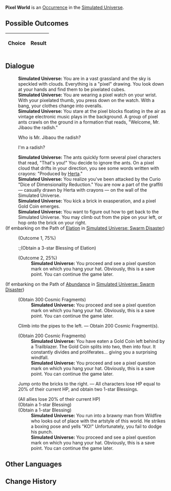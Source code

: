 {{Simulated Universe Event Infobox
|title         = Pixel World
|image         = Random Event Pixel.png
|type          =
|domains_su    = Occurrence
|domains_ext   = Occurrence
|domains_swarm = 
|domains_gng   = 
|requirements  =
|prev          = 
|next          = 
|indexRewards  =
|characters    = Herta
}}
'''Pixel World''' is an [[Simulated Universe/Occurrence|Occurrence]] in the [[Simulated Universe]].

==Possible Outcomes==
{| class="article-table"
!Choice
!Result

|}

<!--
==Gameplay Notes==

-->
==Dialogue==
{{Dialogue Start}}
:'''Simulated Universe:''' You are in a vast grassland and the sky is speckled with clouds. Everything is a "pixel" drawing. You look down at your hands and find them to be pixelated cubes.
:'''Simulated Universe:''' You are wearing a pixel watch on your wrist. With your pixelated thumb, you press down on the watch. With a bang, your clothes change into overalls.
:'''Simulated Universe:''' You stare at the pixel blocks floating in the air as vintage electronic music plays in the background. A group of pixel ants crawls on the ground in a formation that reads, "Welcome, Mr. Jibaou the radish."
:{{DIcon|Arrow}} Who is Mr. Jibaou the radish?
:{{DIcon|Arrow}} I'm a radish?
:'''Simulated Universe:''' The ants quickly form several pixel characters that read, "That's you!" You decide to ignore the ants. On a pixel cloud that drifts in your direction, you see some words written with crayons: "Produced by [[Herta]]."
:'''Simulated Universe:''' You realize you've been attacked by the Curio "Dice of Dimensionality Reduction." You are now a part of the graffiti &mdash; casually drawn by Herta with crayons &mdash; on the wall of the Simulated Universe.
:'''Simulated Universe:''' You kick a brick in exasperation, and a pixel Gold Coin emerges.
:'''Simulated Universe:''' You want to figure out how to get back to the Simulated Universe. You may climb out from the pipe on your left, or hop onto the brick on your right.
;(If embarking on the Path of [[Simulated Universe/Paths#Elation|Elation]] in [[Simulated Universe: Swarm Disaster]])
:{{SU Special Dialogue|Elation|Hop around and explore the hidden bricks!|You have a 75% chance of obtaining a 3-star Blessing of Elation.}}
:;(Outcome 1, 75%)
::;(Obtain a 3-star Blessing of Elation)
:;(Outcome 2, 25%)
::'''Simulated Universe:''' You proceed and see a pixel question mark on which you hang your hat. Obviously, this is a save point. You can continue the game later.
;(If embarking on the Path of [[Simulated Universe/Paths#Abundance|Abundance]] in [[Simulated Universe: Swarm Disaster]])
:{{SU Special Dialogue|Abundance|Climb the farthest vine.|Obtain Vine Peak's 300 Cosmic Fragments.}}
:;(Obtain 300 Cosmic Fragments)
::'''Simulated Universe:''' You proceed and see a pixel question mark on which you hang your hat. Obviously, this is a save point. You can continue the game later.
:{{DIcon|Star}} Climb into the pipes to the left. &mdash; Obtain 200 Cosmic Fragment(s).
:;(Obtain 200 Cosmic Fragments)
::'''Simulated Universe:''' You have eaten a Gold Coin left behind by a Trailblazer. The Gold Coin splits into two, then into four. It constantly divides and proliferates... giving you a surprising windfall.
::'''Simulated Universe:''' You proceed and see a pixel question mark on which you hang your hat. Obviously, this is a save point. You can continue the game later.
:{{DIcon|Star}} Jump onto the bricks to the right. &mdash; All characters lose HP equal to 20% of their current HP, and obtain two 1-star Blessings.
:;(All allies lose 20% of their current HP)
:;(Obtain a 1-star Blessing)
:;(Obtain a 1-star Blessing)
::'''Simulated Universe:''' You run into a brawny man from Wildfire who looks out of place with the artstyle of this world. He strikes a boxing pose and yells "KO!" Unfortunately, you fail to dodge his punch.
::'''Simulated Universe:''' You proceed and see a pixel question mark on which you hang your hat. Obviously, this is a save point. You can continue the game later.
{{Dialogue End}}

==Other Languages==
{{Other Languages
|en   = Pixel World
|zhs  = 像素世界
|zht  = 像素世界
|ja   = ピクセルワールド
|ko   = 픽셀 월드
|es   = Mundo de píxeles
|fr   = Monde de pixels
|ru   = Пиксельный мир
|th   = โลกพิกเซล
|vi   = Thế Giới Pixel
|de   = Pixelwelt
|id   = Dunia Piksel
|pt   = Mundo Pixelado
}}

==Change History==
{{Change History|1.3}}
